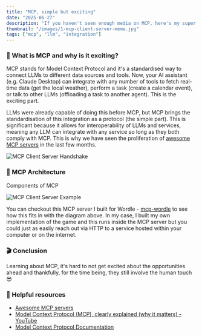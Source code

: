 ```yaml
---
title: "MCP, simple but exciting"
date: "2025-06-27"
description: "If you haven't seen enough media on MCP, here's my super simple explanation of what an MCP server is and why it's simple but exciting."
thumbnail: "/images/1-mcp-client-server-meme.jpg"
tags: ["mcp", "llm", "integration"]
---
```


### 🤔 What is MCP and why is it exciting?

MCP stands for Model Context Protocol and it's a standardised way to connect LLMs to different data sources and tools. Now, your AI assistant (e.g. Claude Desktop) can integrate with any number of tools to fetch real-time data (get the local weather), perform a task (create a calendar event), or talk to other LLMs (offloading a task to another agent). This is the exciting part.

LLMs were already capable of doing this before MCP, but MCP brings the standardisation of this integration as a protocol (the simple part). This is significant because it allows for interoperability of LLMs and services, meaning any LLM can integrate with any service so long as they both comply with MCP. This is why we have seen the proliferation of [awesome MCP servers](https://mcpservers.org/) in the last few months.

![MCP Client Server Handshake](/images/1-mcp-client-server-meme.jpg)

### 🕍 MCP Architecture

Components of MCP

![MCP Client Server Example](/images/1-mcp-client-server-example.jpg)


You can checkout this MCP server I built for Wordle - [mcp-wordle](https://github.com/corey-stidston/mcp-wordle) to see how this fits in with the diagram above. In my case, I built my own implementation of the game and this runs inside the MCP server but you could just as easily reach out via HTTP to a service hosted within your computer or on the internet.

### 🎬 Conclusion

Learning about MCP, it's hard to not get excited about the opportunities ahead and thankfully, for the time being, they still involve the human touch 😎

### 🔗 Helpful resources

- [Awesome MCP servers](https://mcpservers.org/)
- [Model Context Protocol (MCP), clearly explained (why it matters) - YouTube](https://www.youtube.com/watch?v=7j_NE6Pjv-E&ab_channel=GregIsenberg)
- [Model Context Protocol Documentation](https://modelcontextprotocol.io/introduction)
